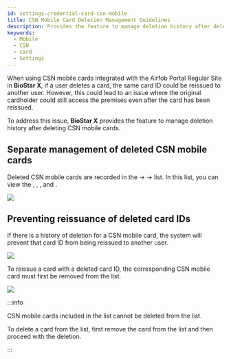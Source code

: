 ```yaml
---
id: settings-credential-card-csn-mobile
title: CSN Mobile Card Deletion Management Guidelines
description: Provides the feature to manage deletion history after deleting CSN mobile cards.
keywords:
  - Mobile
  - CSN
  - card
  - Settings
---
```


When using CSN mobile cards integrated with the Airfob Portal Regular Site in **BioStar X**, if a user deletes a card, the same card ID could be reissued to another user. However, this could lead to an issue where the original cardholder could still access the premises even after the card has been reissued.

To address this issue, **BioStar X** provides the feature to manage deletion history after deleting CSN mobile cards.

## Separate management of deleted CSN mobile cards

Deleted CSN mobile cards are recorded in the <Cmd sid='common.setting' product='2' /> → <Cmd sid='common.card' product='2' /> → <Cmd sid='setting.card.deletedCsnMobileCard' product='2' /> list. In this list, you can view the <Cmd sid='setting.card.cardType' product='2' />, <Cmd sid='user.cardList.th.cardFormat' product='2' />, <Cmd sid='setting.card.cardId' product='2' />, and <Cmd sid='setting.card.lastCardHolder' product='2' />.

<Image src='/img/biostar-298-deleted-csn-mobile-card.png' caption />

## Preventing reissuance of deleted card IDs

If there is a history of deletion for a CSN mobile card, the system will prevent that card ID from being reissued to another user.

<Image src='/img/biostar-298-deleted-csn-mobile-card-1.png' className='none' caption />

To reissue a card with a deleted card ID, the corresponding CSN mobile card must first be removed from the <Cmd sid='setting.card.deletedCsnMobileCard' product='2' /> list.

<Image src='/img/biostar-deleted-csn-mobile-card-2.png' caption />

:::info

CSN mobile cards included in the <Cmd sid='setting.card.deletedCsnMobileCard' product='2' /> list cannot be deleted from the <Cmd sid='setting.card.unassignedCard' product='2' /> list.

To delete a card from the <Cmd sid='setting.card.unassignedCard' product='2' /> list, first remove the card from the <Cmd sid='setting.card.deletedCsnMobileCard' product='2' /> list and then proceed with the deletion.

:::
